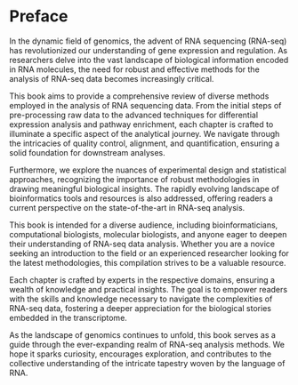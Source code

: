 # Preface {.unnumbered}

In the dynamic field of genomics, the advent of RNA sequencing (RNA-seq) has revolutionized our understanding of gene expression and regulation. As researchers delve into the vast landscape of biological information encoded in RNA molecules, the need for robust and effective methods for the analysis of RNA-seq data becomes increasingly critical.

This book aims to provide a comprehensive review of diverse methods employed in the analysis of RNA sequencing data. From the initial steps of pre-processing raw data to the advanced techniques for differential expression analysis and pathway enrichment, each chapter is crafted to illuminate a specific aspect of the analytical journey. We navigate through the intricacies of quality control, alignment, and quantification, ensuring a solid foundation for downstream analyses.

Furthermore, we explore the nuances of experimental design and statistical approaches, recognizing the importance of robust methodologies in drawing meaningful biological insights. The rapidly evolving landscape of bioinformatics tools and resources is also addressed, offering readers a current perspective on the state-of-the-art in RNA-seq analysis.

This book is intended for a diverse audience, including bioinformaticians, computational biologists, molecular biologists, and anyone eager to deepen their understanding of RNA-seq data analysis. Whether you are a novice seeking an introduction to the field or an experienced researcher looking for the latest methodologies, this compilation strives to be a valuable resource.

Each chapter is crafted by experts in the respective domains, ensuring a wealth of knowledge and practical insights. The goal is to empower readers with the skills and knowledge necessary to navigate the complexities of RNA-seq data, fostering a deeper appreciation for the biological stories embedded in the transcriptome.

As the landscape of genomics continues to unfold, this book serves as a guide through the ever-expanding realm of RNA-seq analysis methods. We hope it sparks curiosity, encourages exploration, and contributes to the collective understanding of the intricate tapestry woven by the language of RNA.
